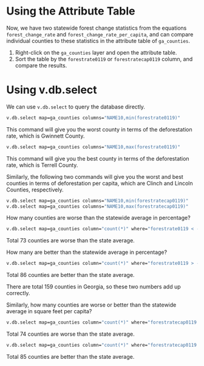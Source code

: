 # Using the Attribute Table {.unnumbered #sec-using-the-attribute-table}

Now, we have two statewide forest change statistics from the equations `forest_change_rate` and `forest_change_rate_per_capita`, and can compare individual counties to these statistics in the attribute table of `ga_counties`.

1. Right-click on the `ga_counties` layer and open the attribute table.
2. Sort the table by the `forestrate0119` or `forestratecap0119` column, and compare the results.

# Using v.db.select {.unnumbered #sec-using-v-db-select}

We can use `v.db.select` to query the database directly.

```bash
v.db.select map=ga_counties columns="NAME10,min(forestrate0119)"
```

This command will give you the worst county in terms of the deforestation rate, which is Gwinnett County.

```bash
v.db.select map=ga_counties columns="NAME10,max(forestrate0119)"
```

This command will give you the best county in terms of the deforestation rate, which is Terrell County.

Similarly, the following two commands will give you the worst and best counties in terms of deforestation per capita, which are Clinch and Lincoln Counties, respectively.

```bash
v.db.select map=ga_counties columns="NAME10,min(forestratecap0119)"
v.db.select map=ga_counties columns="NAME10,max(forestratecap0119)"
```

How many counties are worse than the statewide average in percentage?

```bash
v.db.select map=ga_counties column="count(*)" where="forestrate0119 < -0.28"
```

Total 73 counties are worse than the state average.

How many are better than the statewide average in percentage?

```bash
v.db.select map=ga_counties column="count(*)" where="forestrate0119 > -0.28"
```

Total 86 counties are better than the state average.

There are total 159 counties in Georgia, so these two numbers add up correctly.

Similarly, how many counties are worse or better than the statewide average in square feet per capita?

```bash
v.db.select map=ga_counties column="count(*)" where="forestratecap0119 < -213"
```

Total 74 counties are worse than the state average.

```bash
v.db.select map=ga_counties column="count(*)" where="forestratecap0119 > -213"
```

Total 85 counties are better than the state average.